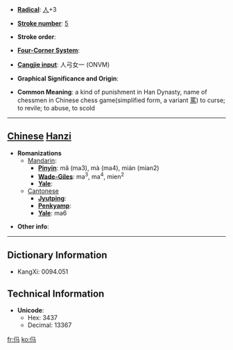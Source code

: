 * '''[[Wiktionary:Chinese radical index| Radical]]''': [[Wiktionary:Chinese radical index 人|人]]+3

* '''[[Wiktionary:Chinese total strokes index|Stroke number]]''': [[Wiktionary:Chinese total strokes index 5|5]]

* '''Stroke order''': 

* '''[[Wiktionary:Chinese four corner index|Four-Corner System]]''': 

* '''[[Wiktionary:Chinese Cangjie index|Cangjie input]]''': 人弓女一 (ONVM)

* '''Graphical Significance and Origin''': 

* '''Common Meaning''': a kind of punishment in Han Dynasty, name of chessmen in Chinese chess game(simplified form, a variant [[罵]]) to curse; to revile; to abuse, to scold

----

== [[Chinese]] [[Hanzi]] ==

* '''Romanizations'''
** [[Mandarin]]:
*** '''[[Pinyin]]''': mǎ (ma3), mà (ma4), mián (mian2)
*** '''[[Wade-Giles]]''': ma<sup>3</sup>, ma<sup>4</sup>, mien<sup>2</sup>
*** '''[[Yale]]''': 
**[[Cantonese]]
***'''[[Jyutping]]''':
***'''[[Penkyamp]]''': 
***'''[[Yale]]''': ma6

* '''Other info''': 

----

== Dictionary Information ==

* KangXi: 0094.051

== Technical Information ==

* '''Unicode''':
** Hex: 3437
** Decimal: 13367

[[fr:㐷]]
[[ko:㐷]]